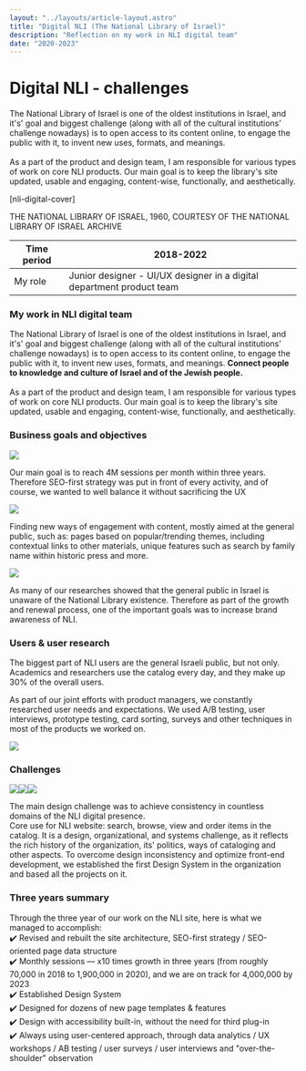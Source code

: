 ```yaml
---
layout: "../layouts/article-layout.astro"
title: "Digital NLI (The National Library of Israel)"
description: "Reflection on my work in NLI digital team"
date: "2020-2023"
---
```


# Digital NLI - challenges
The National Library of Israel is one of the oldest institutions in Israel, and it's' goal and biggest challenge (along with all of the cultural institutions’ challenge nowadays) is to open access to its content online, to engage the public with it, to invent new uses, formats, and meanings.  
‍  
As a part of the product and design team, I am responsible for various types of work on core NLI products. Our main goal is to keep the library's site updated, usable and engaging, content-wise, functionally, and aesthetically.

[nli-digital-cover]

THE NATIONAL LIBRARY OF ISRAEL, 1960, COURTESY OF THE NATIONAL LIBRARY OF ISRAEL ARCHIVE

| Time period | 2018-2022                                                             |
| ----------- | --------------------------------------------------------------------- |
| My role     | Junior designer - UI/UX designer in a digital department product team |

### My work in NLI digital team

The National Library of Israel is one of the oldest institutions in Israel, and it's' goal and biggest challenge (along with all of the cultural institutions’ challenge nowadays) is to open access to its content online, to engage the public with it, to invent new uses, formats, and meanings. **Connect people to knowledge and culture of Israel and of the Jewish people.**  
‍  
As a part of the product and design team, I am responsible for various types of work on core NLI products. Our main goal is to keep the library's site updated, usable and engaging, content-wise, functionally, and aesthetically.  

### Business goals and objectives

![](https://cdn.prod.website-files.com/5bb61eff5f2f3f5cc685d5d9/61520fcf42ba9cffd20e8e9a_Point-1.svg)

Our main goal is to reach 4M sessions per month within three years. Therefore SEO-first strategy was put in front of every activity, and of course, we wanted to well balance it without sacrificing the UX

![](https://cdn.prod.website-files.com/5bb61eff5f2f3f5cc685d5d9/61520ff8f653b2573b9532b6_Point-2.svg)

Finding new ways of engagement with content, mostly aimed at the general public, such as: pages based on popular/trending themes, including contextual links to other materials, unique features such as search by family name within historic press and more.

![](https://cdn.prod.website-files.com/5bb61eff5f2f3f5cc685d5d9/61521025e3c9e5ec8d37dceb_Point-3.svg)

As many of our researches showed that the general public in Israel is unaware of the National Library existence. Therefore as part of the growth and renewal process, one of the important goals was to increase brand awareness of NLI.

### Users & user research

The biggest part of NLI users are the general Israeli public, but not only. Academics and researchers use the catalog every day, and they make up 30% of the overall users.  
  
As part of our joint efforts with product managers, we constantly researched user needs and expectations. We used A/B testing, user interviews, prototype testing, card sorting, surveys and other techniques in most of the products we worked on.

![](https://cdn.prod.website-files.com/5bb61eff5f2f3f5cc685d5d9/615210e50c6a63d01d85ad48_Pie%20Chart.jpg)

### Challenges

![](https://cdn.prod.website-files.com/5bb61eff5f2f3f5cc685d5d9/61521521635cc9d76074394c_Problem-1.svg)![](https://cdn.prod.website-files.com/5bb61eff5f2f3f5cc685d5d9/6152152b7006fe217ca270cc_Problem-2.svg)![](https://cdn.prod.website-files.com/5bb61eff5f2f3f5cc685d5d9/615215340e634e4a59b9f116_Problem-3.svg)

The main design challenge was to achieve consistency in countless domains of the NLI digital presence.  
Core use for NLI website: search, browse, view and order items in the catalog. It is a design, organizational, and systems challenge, as it reflects the rich history of the organization, its' politics, ways of cataloging and other aspects. To overcome design inconsistency and optimize front-end development, we established the first Design System in the organization and based all the projects on it.  

### Three years summary

Through the three year of our work on the NLI site, here is what we managed to accomplish:  
✔️ Revised and rebuilt the site architecture, SEO-first strategy / SEO-oriented page data structure  
✔️ Monthly sessions — x10 times growth in three years (from roughly 70,000 in 2018 to 1,900,000 in 2020), and we are on track for 4,000,000 by 2023  
✔️ Established Design System  
✔️ Designed for dozens of new page templates & features  
✔️ Design with accessibility built-in, without the need for third plug-in  
✔️ Always using user-centered approach, through data analytics / UX workshops / AB testing / user surveys / user interviews and "over-the-shoulder" observation  
